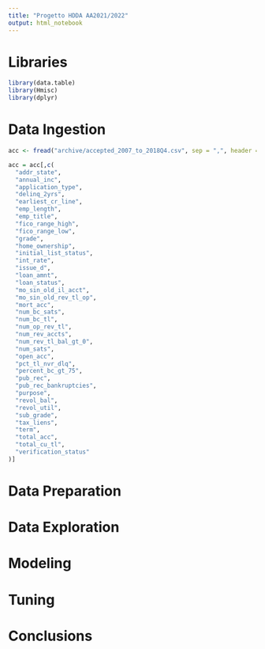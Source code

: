 ```yaml
---
title: "Progetto HDDA AA2021/2022"
output: html_notebook
---
```



# Libraries

```r
library(data.table)
library(Hmisc)
library(dplyr)
```

# Data Ingestion

```r
acc <- fread("archive/accepted_2007_to_2018Q4.csv", sep = ",", header = T)
```

```r
acc = acc[,c(
  "addr_state",
  "annual_inc",
  "application_type",
  "delinq_2yrs",
  "earliest_cr_line",
  "emp_length",
  "emp_title",
  "fico_range_high",
  "fico_range_low",
  "grade",
  "home_ownership",
  "initial_list_status",
  "int_rate",
  "issue_d",
  "loan_amnt",
  "loan_status",
  "mo_sin_old_il_acct",
  "mo_sin_old_rev_tl_op",
  "mort_acc",
  "num_bc_sats",
  "num_bc_tl",
  "num_op_rev_tl",
  "num_rev_accts",
  "num_rev_tl_bal_gt_0",
  "num_sats",
  "open_acc",
  "pct_tl_nvr_dlq",
  "percent_bc_gt_75",
  "pub_rec",
  "pub_rec_bankruptcies",
  "purpose",
  "revol_bal",
  "revol_util",
  "sub_grade",
  "tax_liens",
  "term",
  "total_acc",
  "total_cu_tl",
  "verification_status"
)]
```

# Data Preparation



# Data Exploration



# Modeling



# Tuning



# Conclusions